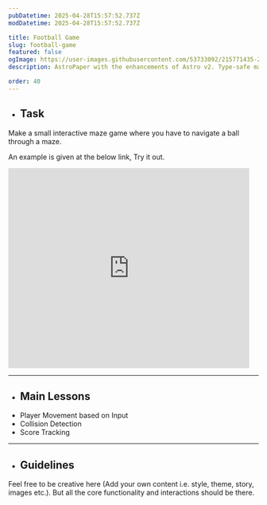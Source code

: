 ```yaml
---
pubDatetime: 2025-04-28T15:57:52.737Z
modDatetime: 2025-04-28T15:57:52.737Z

title: Football Game
slug: football-game
featured: false
ogImage: https://user-images.githubusercontent.com/53733092/215771435-25408246-2309-4f8b-a781-1f3d93bdf0ec.png
description: AstroPaper with the enhancements of Astro v2. Type-safe markdown contents, bug fixes and better dev experience etc.

order: 40
---
```



- ## Task

Make a small interactive maze game where you have to navigate a ball through a maze.

An example is given at the below link, Try it out.

<LinkMd href="https://scratch.mit.edu/projects/1164124817" title="Scratch Project Link" />

<div class="scratch-project-preview-container">
    <iframe src="https://scratch.mit.edu/projects/1164124817/embed" allowtransparency="true" width="485" height="402" frameborder="0" scrolling="no" allowfullscreen></iframe>
</div>

---

- ## Main Lessons

<ul class="dash-ul">
    <li>Player Movement based on Input</li>
    <li>Collision Detection</li>
    <li>Score Tracking</li>
</ul>

---

- ## Guidelines

Feel free to be creative here (Add your own content i.e. style, theme, story, images etc.). But all the core functionality and interactions should be there.